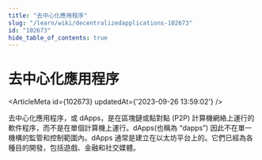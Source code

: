 ```yaml
---
title: "去中心化應用程序"
slug: "/learn/wiki/decentralizedapplications-102673"
id: "102673"
hide_table_of_contents: true
---
```



# 去中心化應用程序

<ArticleMeta id={102673} updatedAt={'2023-09-26 13:59:02'} />
<div className='border-solid border-b border-t-0 my-4 border-[var(--ifm-color-gray-300)]' />

去中心化應用程序，或 dApps，是在區塊鏈或點對點 (P2P) 計算機網絡上運行的軟件程序，而不是在單個計算機上運行。dApps(也稱為 “dapps”) 因此不在單一機構的監管和控制範圍內。dApps 通常是建立在以太坊平台上的。它們已經為各種目的開發，包括遊戲、金融和社交媒體。
